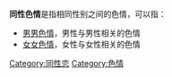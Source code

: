 '''同性色情'''是指相同性别之间的色情，可以指：
*[[男男色情|男男色情]]，男性与男性相关的色情
*[[女女色情|女女色情]]，女性与女性相关的色情

{{Disambiguation|cat=四字消歧义}}
[[Category:同性恋|Category:同性恋]]
[[Category:色情|Category:色情]]